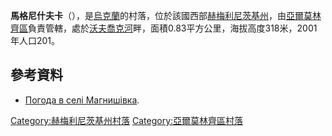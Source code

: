 {{coord|49|14|38|N|27|3|18|E|scale:100000|display=title}}

'''馬格尼什夫卡'''（{{lang-uk|Магнишівка}}），是[[烏克蘭|烏克蘭]]的村落，位於該國西部[[赫梅利尼茨基州|赫梅利尼茨基州]]，由[[亞爾莫林齊區|亞爾莫林齊區]]負責管轄，處於[[沃夫喬克河|沃夫喬克河]]畔，面積0.83平方公里，海拔高度318米，2001年人口201。

==參考資料==
* [http://weather.in.ua/ua/hmel'nickaja/14275 Погода в селі Магнишівка].

{{DEFAULTSORT:Магнишівка}}
[[Category:赫梅利尼茨基州村落|Category:赫梅利尼茨基州村落]]
[[Category:亞爾莫林齊區村落|Category:亞爾莫林齊區村落]]


{{Khmelnytskyi-geo-stub}}